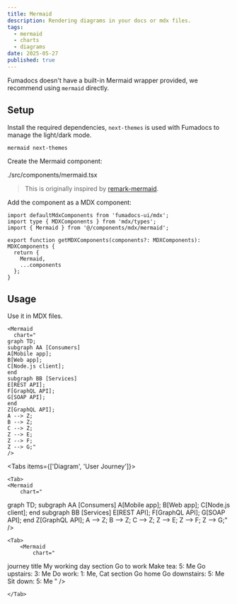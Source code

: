 ```yaml
---
title: Mermaid
description: Rendering diagrams in your docs or mdx files.
tags:
  - mermaid
  - charts
  - diagrams
date: 2025-05-27
published: true
---
```


Fumadocs doesn't have a built-in Mermaid wrapper provided, we recommend using `mermaid` directly.

## Setup

Install the required dependencies, `next-themes` is used with Fumadocs to manage the light/dark mode.

```package-install
mermaid next-themes
```

Create the Mermaid component:

<include cwd meta='title="mermaid.tsx"'>
  ./src/components/mermaid.tsx
</include>

> This is originally inspired by [remark-mermaid](https://github.com/the-guild-org/docs/blob/main/packages/remark-mermaid/src/mermaid.tsx).

Add the component as a MDX component:

```tsx title="mdx-components.tsx"
import defaultMdxComponents from 'fumadocs-ui/mdx';
import type { MDXComponents } from 'mdx/types';
import { Mermaid } from '@/components/mdx/mermaid';

export function getMDXComponents(components?: MDXComponents): MDXComponents {
  return {
    Mermaid,
    ...components
  };
}
```

## Usage

Use it in MDX files.

```mdx
<Mermaid
  chart="
graph TD;
subgraph AA [Consumers]
A[Mobile app];
B[Web app];
C[Node.js client];
end
subgraph BB [Services]
E[REST API];
F[GraphQL API];
G[SOAP API];
end
Z[GraphQL API];
A --> Z;
B --> Z;
C --> Z;
Z --> E;
Z --> F;
Z --> G;"
/>
```

<Tabs items={['Diagram', 'User Journey']}>

    <Tab>
    <Mermaid
        chart="

graph TD;
subgraph AA [Consumers]
A[Mobile app];
B[Web app];
C[Node.js client];
end
subgraph BB [Services]
E[REST API];
F[GraphQL API];
G[SOAP API];
end
Z[GraphQL API];
A --> Z;
B --> Z;
C --> Z;
Z --> E;
Z --> F;
Z --> G;"
/>

</Tab>

    <Tab>
        <Mermaid
            chart="

journey
title My working day
section Go to work
Make tea: 5: Me
Go upstairs: 3: Me
Do work: 1: Me, Cat
section Go home
Go downstairs: 5: Me
Sit down: 5: Me
"
/>

    </Tab>

</Tabs>

